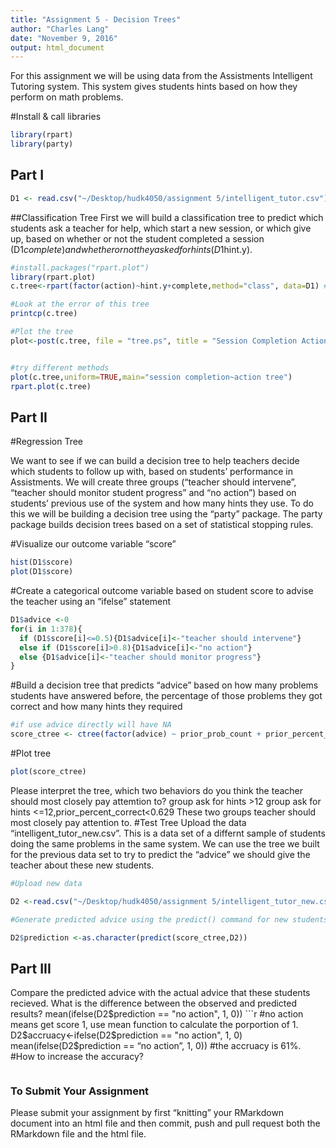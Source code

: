 ```yaml
---
title: "Assignment 5 - Decision Trees"
author: "Charles Lang"
date: "November 9, 2016"
output: html_document
---
```

For this assignment we will be using data from the Assistments Intelligent Tutoring system. This system gives students hints based on how they perform on math problems. 

#Install & call libraries
```r
library(rpart)
library(party)
```

## Part I
```r
D1 <- read.csv("~/Desktop/hudk4050/assignment 5/intelligent_tutor.csv")
```

##Classification Tree
First we will build a classification tree to predict which students ask a teacher for help, which start a new session, or which give up, based on whether or not the student completed a session (D1$complete) and whether or not they asked for hints (D1$hint.y). 
```r
#install.packages("rpart.plot")
library(rpart.plot)
c.tree<-rpart(factor(action)~hint.y+complete,method="class", data=D1) #Notice the standard R notion for a formula X ~ Y

#Look at the error of this tree
printcp(c.tree)

#Plot the tree
plot<-post(c.tree, file = "tree.ps", title = "Session Completion Action: 1 - Ask teacher, 2 - Start new session, 3 - Give up")


#try different methods
plot(c.tree,uniform=TRUE,main="session completion~action tree")
rpart.plot(c.tree)

```
## Part II

#Regression Tree

We want to see if we can build a decision tree to help teachers decide which students to follow up with, based on students' performance in Assistments. We will create three groups ("teacher should intervene", "teacher should monitor student progress" and "no action") based on students' previous use of the system and how many hints they use. To do this we will be building a decision tree using the "party" package. The party package builds decision trees based on a set of statistical stopping rules.

#Visualize our outcome variable "score"
```r
hist(D1$score)
plot(D1$score)
```

#Create a categorical outcome variable based on student score to advise the teacher using an "ifelse" statement
```r
D1$advice <-0
for(i in 1:378){
  if (D1$score[i]<=0.5){D1$advice[i]<-"teacher should intervene"}
  else if (D1$score[i]>0.8){D1$advice[i]<-"no action"}
  else {D1$advice[i]<-"teacher should monitor progress"}
}
```

#Build a decision tree that predicts "advice" based on how many problems students have answered before, the percentage of those problems they got correct and how many hints they required
```r
#if use advice directly will have NA
score_ctree <- ctree(factor(advice) ~ prior_prob_count + prior_percent_correct + hints, D1)
```

#Plot tree
```r
plot(score_ctree)
```

Please interpret the tree, which two behaviors do you think the teacher should most closely pay attemtion to?
group ask for hints >12
group ask for hints <=12,prior_percent_correct<0.629
These two groups teacher should most closely pay attention to.
#Test Tree
Upload the data "intelligent_tutor_new.csv". This is a data set of a differnt sample of students doing the same problems in the same system. We can use the tree we built for the previous data set to try to predict the "advice" we should give the teacher about these new students. 

```r
#Upload new data

D2 <-read.csv("~/Desktop/hudk4050/assignment 5/intelligent_tutor_new.csv")

#Generate predicted advice using the predict() command for new students based on tree generated from old students

D2$prediction <-as.character(predict(score_ctree,D2)) 


``` 
## Part III
Compare the predicted advice with the actual advice that these students recieved. What is the difference between the observed and predicted results?
mean(ifelse(D2$prediction == "no action", 1, 0))
```r
#no action means get score 1, use mean function to calculate the porportion of 1.
D2$accruacy<-ifelse(D2$prediction == "no action", 1, 0)
mean(ifelse(D2$prediction == "no action", 1, 0))
#the accruacy is 61%.
#How to increase the accuracy?
```

```

### To Submit Your Assignment


Please submit your assignment by first "knitting" your RMarkdown document into an html file and then commit, push and pull request both the RMarkdown file and the html file.

